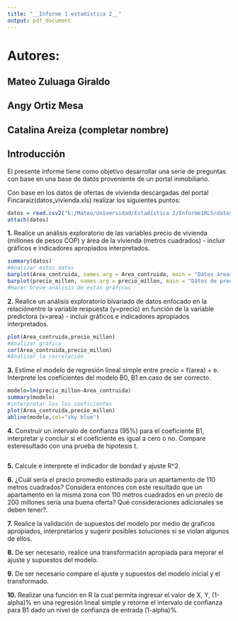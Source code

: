 ```yaml
---
title: "__Informe 1 estadística 2__"
output: pdf_document
---
```


# Autores:
## Mateo Zuluaga Giraldo
## Angy Ortiz Mesa
## Catalina Areiza (completar nombre)

## Introducción
El presente informe tiene como objetivo desarrollar una serie de preguntas con base en una base de datos proveniente de un portal inmobiliario.

Con base en los datos de ofertas de vivienda descargadas del portal Fincaraiz(datos_vivienda.xls) realizar los siguientes puntos:

```r
datos = read.csv2("E:/Mateo/Universidad/Estadística 2/Informe1RLS/datos_vivienda.xlsx - Sheet1.csv", header = TRUE, sep = ",")
attach(datos) 

```
__1.__ Realice un análisis exploratorio de las variables precio de vivienda (millones de pesos COP) y área de la vivienda (metros cuadrados) - incluir gráficos e indicadores apropiados interpretados.

```r
summary(datos)
#Analizar estos datos
barplot(Area_contruida, names.arg = Area_contruida, main = "Dátos áreas viviendas", xlab = "Datos", ylab = "Área de la vivienda", col = "orange", space = 0.7)
barplot(precio_millon, names.arg = precio_millon, main = "Dátos de precios", xlab = "Datos", ylab = "Precio en millones", col = "sky blue", space = 0.7)
#Hacer breve análisis de estas gráficas
```


__2.__ Realice un análisis exploratorio bivariado de datos enfocado en la relaciónentre la variable respuesta (y=precio) en función de la variable predictora (x=area) - incluir gráficos e indicadores apropiados interpretados.

```r
plot(Area_contruida,precio_millon)
#Analizar gráfica
cor(Area_contruida,precio_millon)
#Analizar la correlación

```


__3.__ Estime el modelo de regresión lineal simple entre precio = f(area) + e. Interprete los coeficientes del modelo B0, B1 en caso de ser correcto.

```r
modelo=lm(precio_millon~Area_contruida)
summary(modelo)
#interpretar los los coeficientes
plot(Area_contruida,precio_millon)
abline(modelo,col="sky blue")
```


__4.__ Construir un intervalo de confianza (95%) para el coeficiente B1, interpretar y concluir si el coeficiente es igual a cero o no. Compare esteresultado con una prueba de hipotesis t.

```r


```


__5.__ Calcule e interprete el indicador de bondad y ajuste R^2.

__6.__ ¿Cuál sería el precio promedio estimado para un apartamento de 110 metros cuadrados? Considera entonces con este resultado que un apartamento en la misma zona con 110 metros cuadrados en un precio de 200 millones sería una buena oferta? Qué consideraciones adicionales se deben tener?.

__7.__ Realice la validación de supuestos del modelo por medio de graficos apropiados, interpretarlos y sugerir posibles soluciones si se violan algunos de ellos.

__8.__ De ser necesario, realice una transformación apropiada para mejorar el ajuste y supuestos del modelo.

__9.__ De ser necesario compare el ajuste y supuestos del modelo inicial y el transformado.

__10.__ Realizar una función en R la cual permita ingresar el valor de X, Y, (1-alpha)% en una regresión lineal simple y retorne el intervalo de confianza para B1 dado un nivel de confianza de entrada (1-alpha)%.
